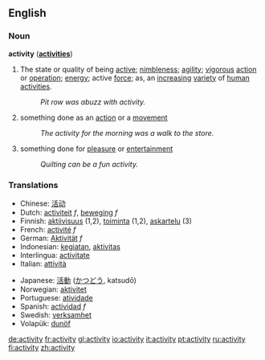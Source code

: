 ==English==
===Noun===
'''activity''' ('''[[activities]]''')
#The state or quality of being [[active]]; [[nimbleness]]; [[agility]]; [[vigorous]] [[action]] or [[operation]]; [[energy]]; active [[force]]; as, an [[increasing]] [[variety]] of [[human]] [[activities]].
#: ''Pit row was abuzz with activity.''
# something done as an [[action]] or a [[movement]]
#: ''The activity for the morning was a walk to the store.''
# something done for [[pleasure]] or [[entertainment]]
#: ''Quilting can be a fun activity.''

=== Translations === 
{{top}}
*Chinese: [[活动]]
*Dutch: [[activiteit]] ''f'', [[beweging]] ''f''
*Finnish: [[aktiivisuus]] (1,2), [[toiminta]] (1,2), [[askartelu]] (3)
*French: [[activité]] ''f''
*German: [[Aktivität]] ''f''
*Indonesian: [[giat|kegiatan]], [[aktivitas]] 
*Interlingua: [[activitate]] 
*Italian: [[attività]] 
{{mid}}
*Japanese: [[活動]] ([[かつどう]], katsudō) 
*Norwegian: [[aktivitet]]
*Portuguese: [[atividade]] 
*Spanish: [[actividad]] ''f''
*Swedish: [[verksamhet]] 
*Volapük: [[dunöf]]
{{bottom}}

[[de:activity]]
[[fr:activity]]
[[gl:activity]]
[[io:activity]]
[[it:activity]]
[[pt:activity]]
[[ru:activity]]
[[fi:activity]]
[[zh:activity]]